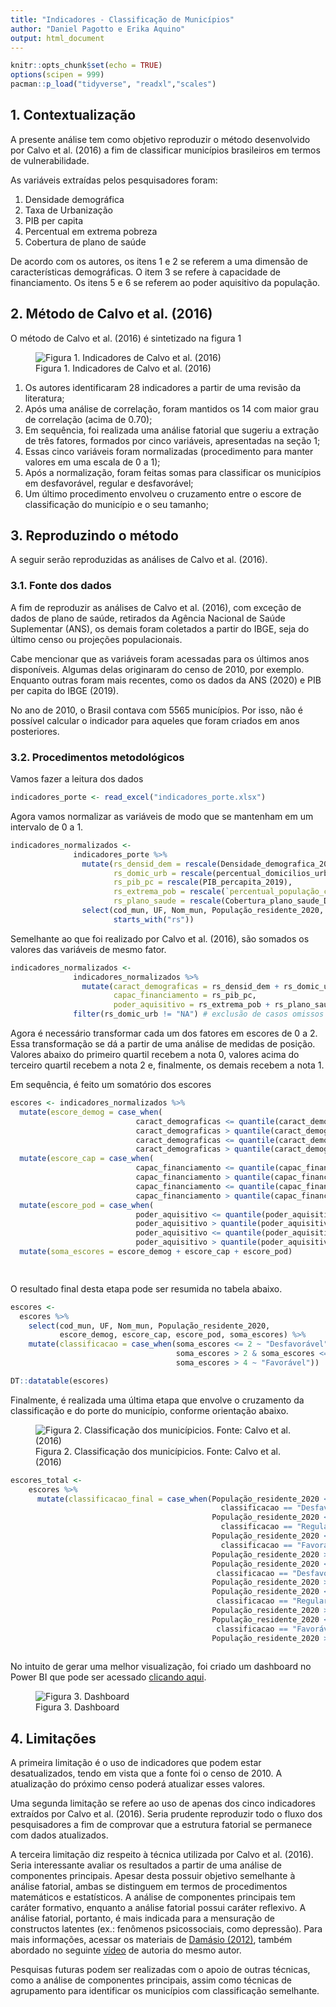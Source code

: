 ```yaml
---
title: "Indicadores - Classificação de Municípios"
author: "Daniel Pagotto e Erika Aquino"
output: html_document
---
```


```r
knitr::opts_chunk$set(echo = TRUE)
options(scipen = 999)
pacman::p_load("tidyverse", "readxl","scales")
```

## 1. Contextualização

A presente análise tem como objetivo reproduzir o método desenvolvido por Calvo et al. (2016) a fim de classificar municípios brasileiros em termos de vulnerabilidade. 

As variáveis extraídas pelos pesquisadores foram: 

1) Densidade demográfica 
2) Taxa de Urbanização 
3) PIB per capita 
4) Percentual em extrema pobreza 
5) Cobertura de plano de saúde 

De acordo com os autores, os itens 1 e 2 se referem a uma dimensão de características demográficas. O item 3 se refere à capacidade de financiamento. Os itens 5 e 6 se referem ao poder aquisitivo da população. 

## 2. Método de Calvo et al. (2016)

O método de Calvo et al. (2016) é sintetizado na figura 1

![Figura 1. Indicadores de Calvo et al. (2016)](indicadores_calvo.PNG)

1) Os autores identificaram 28 indicadores a partir de uma revisão da literatura;
2) Após uma análise de correlação, foram mantidos os 14 com maior grau de correlação (acima de 0.70);
3) Em sequência, foi realizada uma análise fatorial que sugeriu a extração de três fatores, formados por cinco variáveis, apresentadas na seção 1;
4) Essas cinco variáveis foram normalizadas (procedimento para manter valores em uma escala de 0 a 1);
5) Após a normalização, foram feitas somas para classificar os municípios em desfavorável, regular e desfavorável;
6) Um último procedimento envolveu o cruzamento entre o escore de classificação do município e o seu tamanho;

## 3. Reproduzindo o método

A seguir serão reproduzidas as análises de Calvo et al. (2016). 

### 3.1. Fonte dos dados 
A fim de reproduzir as análises de Calvo et al. (2016), com exceção de dados de plano de saúde, retirados da Agência Nacional de Saúde Suplementar (ANS), os demais foram coletados a partir do IBGE, seja do último censo ou projeções populacionais.  

Cabe mencionar que as variáveis foram acessadas para os últimos anos disponíveis. Algumas delas originaram do censo de 2010, por exemplo. Enquanto outras foram mais recentes, como os dados da ANS (2020) e PIB per capita do IBGE (2019). 

No ano de 2010, o Brasil contava com 5565 municípios. Por isso, não é possível calcular o indicador para aqueles que foram criados em anos posteriores. 

### 3.2. Procedimentos metodológicos 

Vamos fazer a leitura dos dados

```r

indicadores_porte <- read_excel("indicadores_porte.xlsx")

```

Agora vamos normalizar as variáveis de modo que se mantenham em um intervalo de 0 a 1. 

```r

indicadores_normalizados <- 
              indicadores_porte %>% 
                mutate(rs_densid_dem = rescale(Densidade_demografica_2020),
                       rs_domic_urb = rescale(percentual_domicilios_urbanos_2010),
                       rs_pib_pc = rescale(PIB_percapita_2019),
                       rs_extrema_pob = rescale(`percentual_população_com_renda_<_1/4_SM2010`),
                       rs_plano_saude = rescale(Cobertura_plano_saude_Dez2020)) %>% 
                select(cod_mun, UF, Nom_mun, População_residente_2020, 
                       starts_with("rs"))

```

Semelhante ao que foi realizado por Calvo et al. (2016), são somados os valores das variáveis de mesmo fator. 

```r
indicadores_normalizados <- 
              indicadores_normalizados %>% 
                mutate(caract_demograficas = rs_densid_dem + rs_domic_urb,
                       capac_financiamento = rs_pib_pc,
                       poder_aquisitivo = rs_extrema_pob + rs_plano_saude) %>% 
              filter(rs_domic_urb != "NA") # exclusão de casos omissos de municípios inexistentes em 2010

```

Agora é necessário transformar cada um dos fatores em escores de 0 a 2. Essa transformação se dá a partir de uma análise de medidas de posição. Valores abaixo do primeiro quartil recebem a nota 0, valores acima do terceiro quartil recebem a nota 2 e, finalmente, os demais recebem a nota 1. 

Em sequência, é feito um somatório dos escores 


```r
escores <- indicadores_normalizados %>% 
  mutate(escore_demog = case_when(
                            caract_demograficas <= quantile(caract_demograficas, 0.25) ~ 0,
                            caract_demograficas > quantile(caract_demograficas, 0.25) &
                            caract_demograficas <= quantile(caract_demograficas, 0.75) ~ 1,
                            caract_demograficas > quantile(caract_demograficas, 0.75) ~ 2)) %>%
  mutate(escore_cap = case_when(
                            capac_financiamento <= quantile(capac_financiamento, 0.25) ~ 0,
                            capac_financiamento > quantile(capac_financiamento, 0.25) &
                            capac_financiamento <= quantile(capac_financiamento, 0.75) ~ 1,
                            capac_financiamento > quantile(capac_financiamento, 0.75) ~ 2)) %>%
  mutate(escore_pod = case_when(
                            poder_aquisitivo <= quantile(poder_aquisitivo, 0.25) ~ 0,
                            poder_aquisitivo > quantile(poder_aquisitivo, 0.25) &
                            poder_aquisitivo <= quantile(poder_aquisitivo, 0.75) ~ 1,
                            poder_aquisitivo > quantile(poder_aquisitivo, 0.75) ~ 2)) %>% 
  mutate(soma_escores = escore_demog + escore_cap + escore_pod)
  



```

O resultado final desta etapa pode ser resumida no tabela abaixo. 

```r

escores <- 
  escores %>% 
    select(cod_mun, UF, Nom_mun, População_residente_2020, 
           escore_demog, escore_cap, escore_pod, soma_escores) %>% 
    mutate(classificacao = case_when(soma_escores <= 2 ~ "Desfavorável",
                                     soma_escores > 2 & soma_escores <= 4 ~ "Regular",
                                     soma_escores > 4 ~ "Favorável"))

DT::datatable(escores)

```
Finalmente, é realizada uma última etapa que envolve o cruzamento da classificação e do porte do município, conforme orientação abaixo. 

![Figura 2. Classificação dos municípicios. Fonte: Calvo et al.(2016)](classificacao.PNG)

```r

escores_total <- 
    escores %>% 
      mutate(classificacao_final = case_when(População_residente_2020 <= 25000 & 
                                               classificacao == "Desfavorável" ~ "Pequeno desfavorável",
                                             População_residente_2020 <= 25000 & 
                                               classificacao == "Regular" ~ "Pequeno regular",
                                             População_residente_2020 <= 25000 & 
                                               classificacao == "Favorável" ~ "Pequeno favorável",
                                             População_residente_2020 > 25000 & 
                                             População_residente_2020 <= 100000 &
                                              classificacao == "Desfavorável" ~ "Médio desfavorável", 
                                             População_residente_2020 > 25000 & 
                                             População_residente_2020 <= 100000 &
                                              classificacao == "Regular" ~ "Médio regular",
                                             População_residente_2020 > 25000 & 
                                             População_residente_2020 <= 100000 &
                                              classificacao == "Favorável" ~ "Médio favorável",
                                             População_residente_2020 > 100000 ~ "Porte Elevado"))
  

```


No intuito de gerar uma melhor visualização, foi criado um dashboard no Power BI que pode ser acessado [clicando aqui](https://app.powerbi.com/view?r=eyJrIjoiYjFjYzc5ZTUtODJiZS00NTNkLWEzMGEtMzgwY2ViMDZiZmI1IiwidCI6IjM2Nzg0MTQ4LWIwZWYtNGJjZi1iZDAxLWYyNzJmNzY1MzEzYyJ9). 

![Figura 3. Dashboard](dashboard.PNG)


## 4. Limitações 

A primeira limitação é o uso de indicadores que podem estar desatualizados, tendo em vista que a fonte foi o censo de 2010. A atualização do próximo censo poderá atualizar esses valores. 

Uma segunda limitação se refere ao uso de apenas dos cinco indicadores extraídos por Calvo et al. (2016). Seria prudente reproduzir todo o fluxo dos pesquisadores a fim de comprovar que a estrutura fatorial se permanece com dados atualizados. 

A terceira limitação diz respeito à técnica utilizada por Calvo et al. (2016). Seria interessante avaliar os resultados a partir de uma análise de componentes principais. Apesar desta possuir objetivo semelhante à análise fatorial, ambas se distinguem em termos de procedimentos matemáticos e estatísticos. A análise de componentes principais tem caráter formativo, enquanto a análise fatorial possui caráter reflexivo. A análise fatorial, portanto, é mais indicada para a mensuração de constructos latentes (ex.: fenômenos psicossociais, como depressão). Para mais informações, acessar os materiais de [Damásio (2012)](https://dialnet.unirioja.es/descarga/articulo/6674931.pdf), também abordado no seguinte [vídeo](https://www.youtube.com/watch?v=bfuWasURBM4) de autoria do mesmo autor. 

Pesquisas futuras podem ser realizadas com o apoio de outras técnicas, como a análise de componentes principais, assim como técnicas de agrupamento para identificar os municípios com classificação semelhante. 




